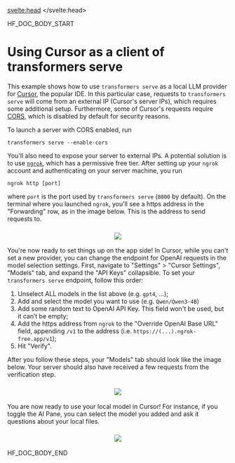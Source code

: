 <script lang="ts">
let fw: "pt" | "tf" = "pt";
onMount(() => {
    const urlParams = new URLSearchParams(window.location.search);
    fw = urlParams.get("fw") || "pt";
});
</script>
<svelte:head>
  <meta name="hf:doc:metadata" content={metadata} >
</svelte:head>

<!--HF DOCBUILD BODY START-->

HF_DOC_BODY_START

# Using Cursor as a client of transformers serve

This example shows how to use `transformers serve` as a local LLM provider for [Cursor](https://cursor.com/), the popular IDE. In this particular case, requests to `transformers serve` will come from an external IP (Cursor's server IPs), which requires some additional setup. Furthermore, some of Cursor's requests require [CORS](https://developer.mozilla.org/en-US/docs/Web/HTTP/Guides/CORS), which is disabled by default for security reasons.

To launch a server with CORS enabled, run

```shell
transformers serve --enable-cors
```

You'll also need to expose your server to external IPs. A potential solution is to use [`ngrok`](https://ngrok.com/), which has a permissive free tier. After setting up your `ngrok` account and authenticating on your server machine, you run

```shell
ngrok http [port]
```

where `port` is the port used by `transformers serve` (`8000` by default). On the terminal where you launched `ngrok`, you'll see a https address in the "Forwarding" row, as in the image below. This is the address to send requests to.

<h3 align="center">
    <img src="https://huggingface.co/datasets/huggingface/documentation-images/resolve/main/transformers/transformers_serve_ngrok.png"/>
</h3>

You're now ready to set things up on the app side! In Cursor, while you can't set a new provider, you can change the endpoint for OpenAI requests in the model selection settings. First, navigate to "Settings" > "Cursor Settings", "Models" tab, and expand the "API Keys" collapsible. To set your `transformers serve` endpoint, follow this order:
1. Unselect ALL models in the list above (e.g. `gpt4`, ...);
2. Add and select the model you want to use (e.g. `Qwen/Qwen3-4B`)
3. Add some random text to OpenAI API Key. This field won't be used, but it can’t be empty;
4. Add the https address from `ngrok` to the "Override OpenAI Base URL" field, appending `/v1` to the address (i.e. `https://(...).ngrok-free.app/v1`);
5. Hit "Verify".

After you follow these steps, your "Models" tab should look like the image below. Your server should also have received a few requests from the verification step.

<h3 align="center">
    <img src="https://huggingface.co/datasets/huggingface/documentation-images/resolve/main/transformers/transformers_serve_cursor.png"/>
</h3>

You are now ready to use your local model in Cursor! For instance, if you toggle the AI Pane, you can select the model you added and ask it questions about your local files.

<h3 align="center">
    <img src="https://huggingface.co/datasets/huggingface/documentation-images/resolve/main/transformers/transformers_serve_cursor_chat.png"/>
</h3>




<!--HF DOCBUILD BODY END-->

HF_DOC_BODY_END

